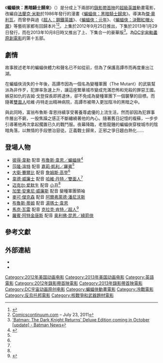 {{noteTA
|G1=Movie
|G2=Show
}}
{{Infobox film
| name = 蝙蝠俠：黑暗騎士歸來
| original_name  = {{lang|en|''Batman: The Dark Knight Returns''}}
| image = Batman The Dark Knight Returns (film).jpg
| alt = 
| caption = 藍光碟豪華版封面
| director = [[傑·奧利瓦|傑·奧利瓦]]
| producer = [[Benjamin_Melniker|Benjamin Melniker]]<br />[[Michael_Uslan|Michael Uslan]]<br />[[艾倫·伯內特|艾倫·伯內特]]<br />[[布鲁斯·蒂姆|布鲁斯·蒂姆]]
| screenplay = 巴布·古德曼
| based on = {{based on|[[蝙蝠俠：黑暗騎士歸來|蝙蝠俠：黑暗騎士歸來]]|[[法蘭克·米勒|法蘭克·米勒]]}}
| starring = [[彼得·韋勒|彼得·韋勒]]<br />[[莎隆·溫特|莎隆·溫特]]<br />[[大衛·賽爾比|大衛·賽爾比]]<br />[[韋德·威廉士|韋德·威廉士]]<br />[[麥可·愛默生|麥可·愛默生]]<br />[[馬克·瓦雷|馬克·瓦雷]]
| music = [[克里斯多夫·德雷克|克里斯多夫·德雷克]]
| cinematography =
| editing = Christopher D. Lozinski
| studio = [[華納首映|華納首映]]<br />[[華納兄弟動畫公司|華納兄弟動畫公司]]<br />[[DC娛樂|DC娛樂]]
| distributor = [[華納家庭影視|華納家庭影視]]
| released = {{Film date|2012|09|25|Part 1|2013|01|29|Part 2|2013|10|8|豪華版}}
| runtime = 76分鐘{{small|（上集）}}<br />76分鐘{{small|（下集）}}<br />148分鐘{{small|（豪華版）}}
| country = 美國
| language = 英語
| budget =
| gross = $525萬7421美元（上集）<ref>{{Cite web |url=http://www.the-numbers.com/movie/Batman-The-Dark-Knight-Returns-Part-1#tab=summary |title=Batman: The Dark Knight Returns, Part 1 - DVD Sales |work=The Numbers |publisher=Nash Information Service |accessdate=2014-08-26 |archive-date=2020-07-14 |archive-url=https://web.archive.org/web/20200714165943/https://www.the-numbers.com/movie/Batman-The-Dark-Knight-Returns-Part-1#tab=summary |dead-url=no }}</ref><br />$401萬9039美元（下集）<ref>{{Cite web |url=http://www.the-numbers.com/movie/Batman-The-Dark-Knight-Returns-Part-2#tab=summary |title=Batman: The Dark Knight Returns, Part 2 - DVD Sales |work=The Numbers |publisher=Nash Information Service |accessdate=2014-08-26 |archive-date=2020-07-14 |archive-url=https://web.archive.org/web/20200714160339/https://www.the-numbers.com/movie/Batman-The-Dark-Knight-Returns-Part-2#tab=summary |dead-url=no }}</ref> 
| cn_name = 黑暗骑士归来
}}
《'''蝙蝠俠：黑暗騎士歸來'''》（{{lang-en|''Batman: The Dark Knight Returns''}}）是分成上下兩部的[[錄影帶首映|錄影帶首映]]的[[超級英雄|超級英雄]]動畫電影，改編自[[法蘭克·米勒|法蘭克·米勒]]於1986年發行的漫畫《[[蝙蝠俠：黑暗騎士歸來|蝙蝠俠：黑暗騎士歸來]]》。導演為[[傑·奧利瓦|傑·奧利瓦]]，而曾參與過《[[超人：鋼鐵英雄|超人：鋼鐵英雄]]》、《[[蝙蝠俠：元年|蝙蝠俠：元年]]》、《[[蝙蝠俠：決戰紅帽火魔|蝙蝠俠：決戰紅帽火魔]]》等藝術家都有回歸本片<ref>{{cite web |url=http://www.bleedingcool.com/2011/04/14/movie-version-of-frank-millers-the-dark-knight-returns-in-the-works/ |author=Brendon Connelly |title=Movie Version of Frank Miller’s The Dark Knight Returns in the Works |publisher=Bleedingcool.com |date=2011-04-14 |accessdate=2011-04-16 |archive-date=2012-08-14 |archive-url=https://www.webcitation.org/69txu7T4H?url=http://www.bleedingcool.com/2011/04/14/movie-version-of-frank-millers-the-dark-knight-returns-in-the-works/ |dead-url=no }}</ref><ref>[http://www.comicscontinuum.com/stories/1107/23/index.htm Comicscontinuum.com] {{Wayback|url=http://www.comicscontinuum.com/stories/1107/23/index.htm |date=20210125015220 }} – July 23, 2011</ref>。上集於2012年9月25日推出，下集於2013年1月29日發行，而在2013年10月8日時又推出了上、下集合一的豪華版<ref>[http://batman-news.com/2013/07/01/batman-the-dark-knight-returns-deluxe-edition-coming-in-october/ {{Wayback|url=http://batman-news.com/2013/07/01/batman-the-dark-knight-returns-deluxe-edition-coming-in-october/ |date=20130922173119 }} 'Batman: The Dark Knight Returns' Deluxe Edition coming in October [update<nowiki>]</nowiki> - Batman News]</ref>。為[[DC宇宙動畫原創電影|DC宇宙動畫原創電影]]的第十五部。

== 劇情 ==
故事敘述老年的蝙蝠俠體力和聲名已不如從前，但為了保護高譚市而再度重出江湖。

在蝙蝠俠消失的十年後，高譚市因為一個名為變種軍團（The Mutant）的武裝幫派為非作歹，犯罪率急速上升，讓這座繁華城市變成充滿恐怖和兇殺的罪惡王國。嫉惡如仇的吉姆·戈登探長即將退休，卻不免成為變種軍團下一個襲擊的目標。而隨著[[双面人|雙面人]]哈維·丹特走出精神病院，高譚市被帶入更加陰冷的黑暗之中。

與此同時，富翁布魯斯·韋恩持續享受著養尊處優的上流生活，然而卻因為犯罪事件層出不窮，一股焦躁之感正不斷纏繞著他的內心。隨著舊日記憶的複蘇，一步步引導著他再次拿起擱置已久的戰鬥服。夜幕降臨，老態龍鍾的蝙蝠俠穿梭城市的陰暗角落，以無情的手段懲治惡徒。正義戰士歸來，正邪之爭日趨白熱化……

== 登場人物 ==
*[[彼得·韋勒|彼得·韋勒]] 配音 [[蝙蝠俠|布魯斯·韋恩／蝙蝠俠]]<ref name="Castlist">{{cite web |last=Kit |first=Borys |url=http://www.hollywoodreporter.com/heat-vision/dark-knight-returns-peter-weller-327960?utm_source=dlvr.it&utm_medium=twitter |title='Dark Knight' Animated Movie Sets Voice Cast (Exclusive) |work=The Hollywood Reporter |date=2012-05-23 |accessdate=2012-05-23 |archive-date=2013-07-11 |archive-url=https://www.webcitation.org/6I1nPhYfn?url=http://www.hollywoodreporter.com/heat-vision/dark-knight-returns-peter-weller-327960?utm_source=dlvr.it |dead-url=no }}</ref>
*[[莎隆·溫特|莎隆·溫特]] 配音 [[羅賓_(漫畫)|嘉莉·凱利／羅賓]]<ref name="Castlist"/>
*[[大衛·賽爾比|大衛·賽爾比]] 配音 [[詹姆斯·高登_(漫畫)|詹姆斯·高登]]<ref name="Castlist"/>
*[[韋德·威廉士|韋德·威廉士]] 配音 [[雙面人|哈維·丹特／雙面人]]<ref name="Castlist"/>
*[[迈克尔·爱默生|迈克尔·爱默生]] 配音 [[小丑_(漫畫)|小丑]]<ref name="Castlist"/>
*[[加里·安東尼·威廉斯|加里·安東尼·威廉斯]] 配音 變種軍團領袖
*[[麥可·傑克森_(廣播評論員)|麥可·傑克森]] 配音 [[阿爾弗萊德·潘尼沃斯|阿爾弗萊德·潘尼沃斯]]
*[[布魯斯·蒂姆|布魯斯·蒂姆]] 配音 [[湯瑪士·韋恩|湯瑪士·韋恩]]
*[[馬克·瓦雷|馬克·瓦雷]] 配音 [[超人|克拉克·肯特／超人]]<ref>{{cite web |last=Harvey |first=Jim |url=http://www.worldsfinestonline.com/2012/12/17/press-release-for-batman-the-dark-knight-returns-part-two-animated-feature/ |title=Press Release For "Batman: The Dark Knight Returns, Part Two" Animated Feature |publisher=Worldsfinestonline.com |date=2012-12-17 |accessdate=2012-12-27 |archive-url=https://www.webcitation.org/6I1nQyPkO?url=http://www.worldsfinestonline.com/2012/12/press-release-for-batman-the-dark-knight-returns-part-two-animated-feature/ |archive-date=2013-07-11 |dead-url=yes }}</ref>
*[[羅賓·阿特金唐斯|羅賓·阿特金唐斯]] 配音 [[綠箭俠|奥利佛·昆恩／綠箭俠]]

== 參考文獻 ==
{{Reflist}}

== 外部連結 ==
* {{IMDb title|2313197|Batman: The Dark Knight Returns, Part 1}} 
* {{IMDb title|2166834|Batman: The Dark Knight Returns, Part 2}}

{{其他媒體的蝙蝠俠}}
{{DC漫畫動畫電影}}
{{DEFAULTSORT:Batman: The Dark Knight Returns}}
[[Category:2012年美国动画电影|Category:2012年美国动画电影]]
[[Category:2013年美国动画电影|Category:2013年美国动画电影]]
[[Category:英語電影|Category:英語電影]]
[[Category:2012年錄影帶首映電影|Category:2012年錄影帶首映電影]]
[[Category:2013年錄影帶首映電影|Category:2013年錄影帶首映電影]]
[[Category:DC宇宙动画原创电影|Category:DC宇宙动画原创电影]]
[[Category:蝙蝠俠動畫電影|Category:蝙蝠俠動畫電影]]
[[Category:冷戰電影|Category:冷戰電影]]
[[Category:反烏托邦電影|Category:反烏托邦電影]]
[[Category:核戰爭和武器題材電影|Category:核戰爭和武器題材電影]]